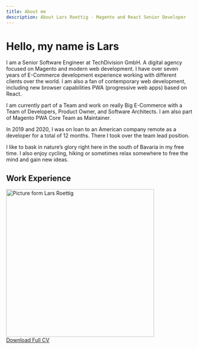```yaml
---
title: About me
description: About Lars Roettig - Magento and React Senior Developer
---
```


# Hello, my name is Lars

<div className="grid grid-cols-2 md:grid-cols-3 gap-4">
 <div className="col-span-2">
I am a Senior Software Engineer at TechDivision GmbH. A digital agency focused on Magento and modern web development.
I have over seven years of E-Commerce development experience working with different clients over the world.
I am also a fan of contemporary web development, including new browser capabilities PWA (progressive web apps) based on React.

I am currently part of a Team and work on really Big E-Commerce with a Team of Developers, Product Owner, and Software Architects. I am also part of Magento PWA Core Team as Maintainer.

In 2019 and 2020, I was on loan to an American company remote as a developer for a total of 12 months.
There I took over the team lead position.

I like to bask in nature’s glory right here in the south of Bavaria in my free time. I also enjoy cycling, hiking or sometimes relax somewhere to free the mind and gain new ideas.

## Work Experience

<Employer />

</div>
<div class="hidden md:block">
<div>
<Image
  src="about/Lars.jpg"
  width="400"
  heigth= "600"
  className="rounded-lg aboutImg"
  alt="Picture form Lars Roettig"
/>
</div>
<div className="mt-5">
<a className="bg-gray-900 hover:bg-gray-700 hover:no-underline py-3 px-6 border border-transparent " href="/LarsRoettigCV.pdf">
<span className="text-white text-lg no-underline">Download Full CV</span>
</a>
</div>
</div>

</div>
